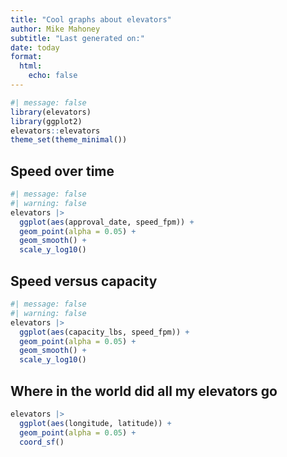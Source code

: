 ---
title: "Cool graphs about elevators"
author: Mike Mahoney
subtitle: "Last generated on:"
date: today
format:
  html:
    echo: false
---

```{r}
#| message: false
library(elevators)
library(ggplot2)
elevators::elevators
theme_set(theme_minimal())
```

## Speed over time

```{r}
#| message: false
#| warning: false
elevators |>
  ggplot(aes(approval_date, speed_fpm)) +
  geom_point(alpha = 0.05) +
  geom_smooth() +
  scale_y_log10()
```

## Speed versus capacity

```{r}
#| message: false
#| warning: false
elevators |>
  ggplot(aes(capacity_lbs, speed_fpm)) +
  geom_point(alpha = 0.05) +
  geom_smooth() +
  scale_y_log10()
```

## Where in the world did all my elevators go

```{r}
elevators |>
  ggplot(aes(longitude, latitude)) + 
  geom_point(alpha = 0.05) +
  coord_sf()
```
